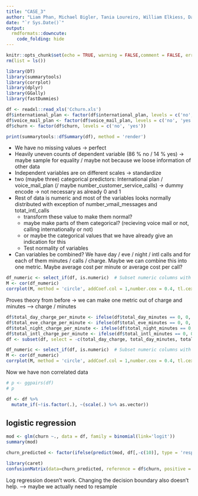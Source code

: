 ```yaml
---
title: "CASE_3"
author: "Liam Phan, Michael Bigler, Tania Loureiro, William Elkiess, Dakota Cuellar and Ilyana El Mendili"
date: "`r Sys.Date()`"
output: 
  rmdformats::downcute:
    code_folding: hide
---
```


```r
knitr::opts_chunk$set(echo = TRUE, warning = FALSE,comment = FALSE, error = FALSE,options(scipen=999))
rm(list = ls())
```

```r
library(DT)
library(summarytools)
library(corrplot)
library(dplyr)
library(GGally)
library(fastDummies)
```

```r
df <- readxl::read_xls('Cchurn.xls')
df$international_plan <- factor(df$international_plan, levels = c('no', 'yes'))
df$voice_mail_plan <- factor(df$voice_mail_plan, levels = c('no', 'yes'))
df$churn <- factor(df$churn, levels = c('no', 'yes'))
```

```r
print(summarytools::dfSummary(df), method = 'render')
```

* We have no missing values -> perfect
* Heavily uneven counts of dependent variable (86 % no / 14 % yes) -> maybe sample for equality / maybe not because we loose information of other data
* Independent variables are on different scales -> standardize
* two (maybe three) categorical predictors: International plan / voice_mail_plan (/ maybe number_customer_service_calls) -> dummy encode -> not necessary as already 0 and 1
* Rest of data is numeric and most of the variables looks normally distributed with exception of number_vmail_messages and totat_intl_calls
  * transform these value to make them normal?
  * maybe make parts of them categorical? (recieving voice mail or not, calling internationally or not)
  * or maybe the categorical values that we have already give an indication for this
  * Test normality of variables
* Can variables be combined? We have day / eve / night / intl calls and for each of them minutes / calls / charge. Maybe we can combine this into one metric. Maybe average cost per minute or average cost per call? 

```r
df_numeric <- select_if(df, is.numeric)  # Subset numeric columns with dplyr
M <- cor(df_numeric)
corrplot(M, method = 'circle', addCoef.col = 1,number.cex = 0.4, tl.cex = 0.4, diag = FALSE, type = 'upper') # colorful number
```

Proves theory from before -> we can make one metric out of charge and minutes --> charge / minutes

```r
df$total_day_charge_per_minute <- ifelse(df$total_day_minutes == 0, 0, df$total_day_charge / df$total_day_minutes)
df$total_eve_charge_per_minute <- ifelse(df$total_eve_minutes == 0, 0, df$total_eve_charge / df$total_eve_minutes)
df$total_night_charge_per_minute <- ifelse(df$total_night_minutes == 0, 0, df$total_night_charge / df$total_night_minutes)
df$total_intl_charge_per_minute <- ifelse(df$total_intl_minutes == 0, 0, df$total_intl_charge / df$total_intl_minutes)
df <- subset(df, select = -c(total_day_charge, total_day_minutes, total_eve_charge, total_eve_minutes, total_night_charge, total_night_minutes, total_intl_charge, total_intl_minutes))
```

```r
df_numeric <- select_if(df, is.numeric)  # Subset numeric columns with dplyr
M <- cor(df_numeric)
corrplot(M, method = 'circle', addCoef.col = 1,number.cex = 0.4, tl.cex = 0.4, diag = FALSE, type = 'upper') # colorful number
```

Now we have non correlated data

```r
# p <- ggpairs(df)
# p
```

```r
df <- df %>% 
  mutate_if(~!is.factor(.), ~(scale(.) %>% as.vector))
```

##  logistic regression

```r
mod <- glm(churn ~., data = df, family = binomial(link='logit'))
summary(mod)

churn_predicted <- factor(ifelse(predict(mod, df[,-c(10)], type = 'response') < 0.5, 'no', 'yes'))

library(caret)
confusionMatrix(data=churn_predicted, reference = df$churn, positive = 'yes')
```

Log regression doesn't work. Changing the decision boundary also doesn't help. --> maybe we actually need to resample
